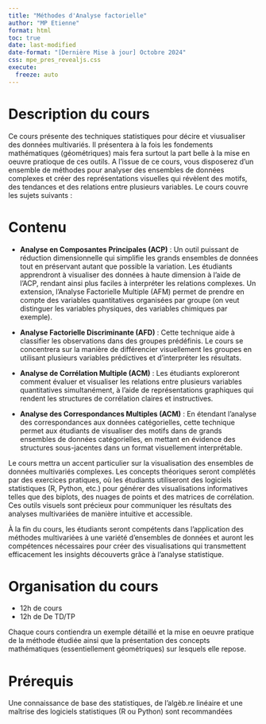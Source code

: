 ```yaml
---
title: "Méthodes d'Analyse factorielle"
author: "MP Etienne"
format: html
toc: true
date: last-modified
date-format: "[Dernière Mise à jour] Octobre 2024"
css: mpe_pres_revealjs.css
execute: 
  freeze: auto
---
```



# Description du cours

Ce cours présente des techniques statistiques pour décire et viusualiser des données multivariés. Il présentera à la fois les fondements mathématiques (géométriques) mais fera surtout la part belle à la mise en oeuvre pratioque de ces outils. A l'issue de ce cours, vous disposerez d'un ensemble de méthodes pour analyser des ensembles de données complexes et créer des représentations visuelles qui révèlent des motifs, des tendances et des relations entre plusieurs variables. Le cours couvre les sujets suivants :


# Contenu

-   **Analyse en Composantes Principales (ACP)** : Un outil puissant de réduction dimensionnelle qui simplifie les grands ensembles de données tout en préservant autant que possible la variation. Les étudiants apprendront à visualiser des données à haute dimension à l'aide de l'ACP, rendant ainsi plus faciles à interpréter les relations complexes. Un extension, l'Analyse Factorielle Multiple (AFM) permet de prendre en compte des variables quantitatives organisées par groupe (on veut distinguer les variables physiques, des variables chimiques par exemple).

-   **Analyse Factorielle Discriminante (AFD)** : Cette technique aide à classifier les observations dans des groupes prédéfinis. Le cours se concentrera sur la manière de différencier visuellement les groupes en utilisant plusieurs variables prédictives et d'interpréter les résultats.

-   **Analyse de Corrélation Multiple (ACM)** : Les étudiants exploreront comment évaluer et visualiser les relations entre plusieurs variables quantitatives simultanément, à l'aide de représentations graphiques qui rendent les structures de corrélation claires et instructives.

-   **Analyse des Correspondances Multiples (ACM)** : En étendant l'analyse des correspondances aux données catégorielles, cette technique permet aux étudiants de visualiser des motifs dans de grands ensembles de données catégorielles, en mettant en évidence des structures sous-jacentes dans un format visuellement interprétable.

Le cours mettra un accent particulier sur la visualisation des ensembles de données multivariés complexes. Les concepts théoriques seront complétés par des exercices pratiques, où les étudiants utiliseront des logiciels statistiques (R, Python, etc.) pour générer des visualisations informatives telles que des biplots, des nuages de points et des matrices de corrélation. Ces outils visuels sont précieux pour communiquer les résultats des analyses multivariées de manière intuitive et accessible.

À la fin du cours, les étudiants seront compétents dans l'application des méthodes multivariées à une variété d'ensembles de données et auront les compétences nécessaires pour créer des visualisations qui transmettent efficacement les insights découverts grâce à l'analyse statistique.



# Organisation du cours

* 12h de cours 
* 12h de De TD/TP

Chaque cours contiendra un exemple détaillé et la mise en oeuvre pratique de la méthode étudiée ainsi que la présentation des concepts mathématiques (essentiellement géométriques) sur lesquels elle repose.

# Prérequis 

 Une connaissance de base des statistiques, de l'algèb.re linéaire et une maîtrise des logiciels statistiques (R ou Python) sont recommandées